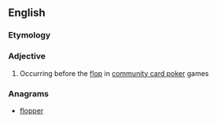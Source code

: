 ==English==

===Etymology===
{{prefix|pre|flop}}

===Adjective===
{{en-adj|-}}

# {{poker}} Occurring before the [[flop]] in [[w:community card poker|community card poker]] games

===Anagrams===
* [[flopper#English|flopper]]